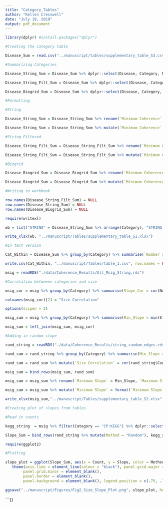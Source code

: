 ```yaml
---
title: "Category_Tables"
author: "Kellen Cresswell"
date: "July 19, 2019"
output: pdf_document
---
```


```r
library(dplyr) #install.packages("dplyr")
```

```r
#Creating the category table

Disease_Sum = read.csv("../manuscript/tables/supplementary_table_S3.csv")

#Summarizing Categories

Disease_String_Sum = Disease_Sum %>% dplyr::select(Disease, Category, Number.of.SNPs, Number.of.genes, String.Coherence) %>% filter(!is.na(String.Coherence)) %>% group_by(Category) %>% summarise(Min_Coherence = min(String.Coherence, na.rm = TRUE), Max_Coherence = max(String.Coherence, na.rm = TRUE), Mean_Coherence = mean(String.Coherence, na.rm = TRUE), Median_Coherence =median(String.Coherence, na.rm = TRUE), Min_Genes = min(Number.of.genes, na.rm = TRUE), Max_Genes = max(Number.of.genes, na.rm = TRUE), Mean_Genes = mean(Number.of.genes, na.rm = TRUE), Median_Genes = median(Number.of.genes, na.rm = TRUE) , Min_SNPs = min(Number.of.SNPs, na.rm = TRUE), Max_SNPs = max(Number.of.SNPs, na.rm = TRUE), Mean_SNPs = mean(Number.of.SNPs, na.rm = TRUE), Median_SNPs = median(Number.of.SNPs, na.rm = TRUE), Total_Networks = n()) %>% arrange(-Median_Coherence)

Disease_String_Filt_Sum = Disease_Sum %>% dplyr::select(Disease, Category, Number.of.SNPs, Number.of.genes, String.Filt.Coherence) %>% filter(!is.na(String.Filt.Coherence))   %>% group_by(Category) %>% summarise(Min_Coherence = min(String.Filt.Coherence, na.rm = TRUE), Max_Coherence = max(String.Filt.Coherence, na.rm = TRUE), Mean_Coherence = mean(String.Filt.Coherence, na.rm = TRUE), Median_Coherence =median(String.Filt.Coherence, na.rm = TRUE), Min_Genes = min(Number.of.genes, na.rm = TRUE), Max_Genes = max(Number.of.genes, na.rm = TRUE), Mean_Genes = mean(Number.of.genes, na.rm = TRUE), Median_Genes = median(Number.of.genes, na.rm = TRUE) , Min_SNPs = min(Number.of.SNPs, na.rm = TRUE), Max_SNPs = max(Number.of.SNPs, na.rm = TRUE), Mean_SNPs = mean(Number.of.SNPs, na.rm = TRUE), Median_SNPs = median(Number.of.SNPs, na.rm = TRUE), Total_Networks = n()) %>% arrange(-Median_Coherence)

Disease_Biogrid_Sum = Disease_Sum %>% dplyr::select(Disease, Category, Number.of.SNPs, Number.of.genes, Biogrid.Coherence) %>% filter(!is.na(Biogrid.Coherence)) %>% group_by(Category) %>% summarise(Min_Coherence = min(Biogrid.Coherence, na.rm = TRUE), Max_Coherence = max(Biogrid.Coherence, na.rm = TRUE), Mean_Coherence = mean(Biogrid.Coherence, na.rm = TRUE), Median_Coherence =median(Biogrid.Coherence, na.rm = TRUE), Min_Genes = min(Number.of.genes, na.rm = TRUE), Max_Genes = max(Number.of.genes, na.rm = TRUE), Mean_Genes = mean(Number.of.genes, na.rm = TRUE), Median_Genes = median(Number.of.genes, na.rm = TRUE) , Min_SNPs = min(Number.of.SNPs, na.rm = TRUE), Max_SNPs = max(Number.of.SNPs, na.rm = TRUE), Mean_SNPs = mean(Number.of.SNPs, na.rm = TRUE), Median_SNPs = median(Number.of.SNPs, na.rm = TRUE), Total_Networks = n()) %>% arrange(-Median_Coherence)

#Formatting

#String

Disease_String_Sum = Disease_String_Sum %>% rename(`Minimum Coherence` = Min_Coherence, `Maximum Coherence` = Max_Coherence, `Mean Coherence` = Mean_Coherence, `Median Coherence` =  Median_Coherence, `Minimum # Genes` = Min_Genes, `Maximum # Genes` = Max_Genes, `Mean # Genes` = Mean_Genes, `Median # Genes` = Median_Genes, `Minimum # Genes` = Min_Genes, `Maximum # Genes` = Max_Genes, `Mean # Genes` = Mean_Genes, `Median # Genes` = Median_Genes, `Minimum # SNPs` = Min_SNPs, `Maximum # SNPs` = Max_SNPs, `Mean # SNPs` = Mean_SNPs, `Median # SNPs` = Median_SNPs, `Minimum # SNPs` = Min_SNPs, `Maximum # SNPs` = Max_SNPs, `Mean # SNPs` = Mean_SNPs, `Median # SNPs` = Median_SNPs, `Total Networks` = Total_Networks) 

Disease_String_Sum = Disease_String_Sum %>% mutate(`Minimum Coherence` = format(`Minimum Coherence`, digits = 3)) %>% mutate(`Maximum Coherence` = format(`Maximum Coherence`, digits = 3)) %>% mutate(`Mean Coherence` = format(`Mean Coherence`, digits = 3)) %>% mutate(`Median Coherence` = format(`Median Coherence`, digits = 3)) %>% mutate(`Mean # Genes` = format(`Mean # Genes`, digits = 4)) %>% mutate(`Mean # SNPs` = format(`Mean # SNPs`, digits = 4))

#String Filtered

Disease_String_Filt_Sum = Disease_String_Filt_Sum %>% rename(`Minimum Coherence` = Min_Coherence, `Maximum Coherence` = Max_Coherence, `Mean Coherence` = Mean_Coherence, `Median Coherence` =  Median_Coherence, `Minimum # Genes` = Min_Genes, `Maximum # Genes` = Max_Genes, `Mean # Genes` = Mean_Genes, `Median # Genes` = Median_Genes, `Minimum # Genes` = Min_Genes, `Maximum # Genes` = Max_Genes, `Mean # Genes` = Mean_Genes, `Median # Genes` = Median_Genes, `Minimum # SNPs` = Min_SNPs, `Maximum # SNPs` = Max_SNPs, `Mean # SNPs` = Mean_SNPs, `Median # SNPs` = Median_SNPs, `Minimum # SNPs` = Min_SNPs, `Maximum # SNPs` = Max_SNPs, `Mean # SNPs` = Mean_SNPs, `Median # SNPs` = Median_SNPs, `Total Networks` = Total_Networks) 

Disease_String_Filt_Sum = Disease_String_Filt_Sum %>% mutate(`Minimum Coherence` = format(`Minimum Coherence`, digits = 3)) %>% mutate(`Maximum Coherence` = format(`Maximum Coherence`, digits = 3)) %>% mutate(`Mean Coherence` = format(`Mean Coherence`, digits = 3)) %>% mutate(`Median Coherence` = format(`Median Coherence`, digits = 3)) %>% mutate(`Mean # Genes` = format(`Mean # Genes`, digits = 4)) %>% mutate(`Mean # SNPs` = format(`Mean # SNPs`, digits = 4))

#Biogrid

Disease_Biogrid_Sum = Disease_Biogrid_Sum %>% rename(`Minimum Coherence` = Min_Coherence, `Maximum Coherence` = Max_Coherence, `Mean Coherence` = Mean_Coherence, `Median Coherence` =  Median_Coherence, `Minimum # Genes` = Min_Genes, `Maximum # Genes` = Max_Genes, `Mean # Genes` = Mean_Genes, `Median # Genes` = Median_Genes, `Minimum # Genes` = Min_Genes, `Maximum # Genes` = Max_Genes, `Mean # Genes` = Mean_Genes, `Median # Genes` = Median_Genes, `Minimum # SNPs` = Min_SNPs, `Maximum # SNPs` = Max_SNPs, `Mean # SNPs` = Mean_SNPs, `Median # SNPs` = Median_SNPs, `Minimum # SNPs` = Min_SNPs, `Maximum # SNPs` = Max_SNPs, `Mean # SNPs` = Mean_SNPs, `Median # SNPs` = Median_SNPs, `Total Networks` = Total_Networks) 

Disease_Biogrid_Sum = Disease_Biogrid_Sum %>% mutate(`Minimum Coherence` = format(`Minimum Coherence`, digits = 3)) %>% mutate(`Maximum Coherence` = format(`Maximum Coherence`, digits = 3)) %>% mutate(`Mean Coherence` = format(`Mean Coherence`, digits = 3)) %>% mutate(`Median Coherence` = format(`Median Coherence`, digits = 3)) %>% mutate(`Mean # Genes` = format(`Mean # Genes`, digits = 4)) %>% mutate(`Mean # SNPs` = format(`Mean # SNPs`, digits = 4))

#Writing to workbook

row.names(Disease_String_Filt_Sum) = NULL
row.names(Disease_String_Sum) = NULL
row.names(Disease_Biogrid_Sum) = NULL

require(writexl)

wb = list("STRING" = Disease_String_Sum %>% arrange(Category), "STRING Filtered" = Disease_String_Filt_Sum  %>% arrange(Category), "Biogrid" = Disease_Biogrid_Sum  %>% arrange(Category))

write_xlsx(wb, "../manuscript/Tables/supplementary_table_S1.xlsx")

```

```r
#In text version

Cat_Within = Disease_Sum %>% group_by(Category) %>% summarise(`Number of SNPs`= sum(`Number.of.SNPs`), `Number of Genes` = sum(Number.of.genes), `Total Diseases` = n(),  `Mean Biogrid Coherence` =mean(Biogrid.Coherence, na.rm = TRUE), `Mean String Coherence` = mean(String.Coherence, na.rm = TRUE), `Mean String Filtered Coherence` = mean(String.Filt.Coherence, na.rm = TRUE)) %>% arrange(Category)

write.csv(Cat_Within, "../manuscript/Tables/table_1.csv", row.names = FALSE)
```

```r
msig = readRDS("./data/Coherence_Results/All_Msig_String.rds")

#Correlation betweeen categories and size

msig_cor = msig %>% group_by(Category) %>% summarise(Slope_Cor = cor(Num_Genes, Slope, "complete")) %>% arrange(Slope_Cor)

colnames(msig_cor)[2] = "Size Correlation"

```

```r
options(scipen = 2)

msig_sum = msig %>% group_by(Category) %>% summarise(Min_Slope = min(Slope, na.rm = TRUE), Max_Slope = max(Slope, na.rm = TRUE), Mean_Slope = mean(Slope, na.rm = TRUE), Median_Slope = median(Slope, na.rm = TRUE), Min_Genes = min(Num_Genes), Max_Genes = max(Num_Genes), Mean_Genes = mean(Num_Genes), Median_Genes = median(Num_Genes), Total_Sets = n()) %>% arrange(Mean_Slope)

msig_sum = left_join(msig_sum, msig_cor)

#Adding in random slope

rand_string = readRDS("./data/Coherence_Results/string_random_edges.rds") %>% mutate(Category = "Random") %>% dplyr::select(Category, Count, Slope)

rand_sum = rand_string %>% group_by(Category) %>% summarise(Min_Slope = min(Slope, na.rm = TRUE), Max_Slope = max(Slope, na.rm = TRUE), Mean_Slope = mean(Slope, na.rm = TRUE), Median_Slope = median(Slope, na.rm = TRUE), Min_Genes = min(Count), Max_Genes = max(Count), Mean_Genes = mean(Count), Median_Genes = median(Count), Total_Sets = n(),) %>% arrange(Mean_Slope)

rand_sum = rand_sum %>% mutate(`Size Correlation` = cor(rand_string$Count, rand_string$Slope))

msig_sum = bind_rows(msig_sum, rand_sum)

msig_sum = msig_sum %>% rename(`Minimum Slope` = Min_Slope, `Maximum Slope` = Max_Slope, `Mean Slope` = Mean_Slope, `Median Slope` =  Median_Slope, `Minimum # Genes` = Min_Genes, `Maximum # Genes` = Max_Genes, `Mean # Genes` = Mean_Genes, `Median # Genes` = Median_Genes, `Total Networks` = Total_Sets) 

msig_sum = msig_sum %>% mutate(`Minimum Slope` = format(`Minimum Slope`, digits = 3)) %>% mutate(`Maximum Slope` = format(`Maximum Slope`, digits = 3)) %>% mutate(`Mean Slope` = format(`Mean Slope`, digits = 3)) %>% mutate(`Median Slope` = format(`Median Slope`, digits = 3)) %>% mutate(`Mean # Genes` = format(`Mean # Genes`, digits = 4)) %>% mutate(`Size Correlation` = format(`Size Correlation`, digits = 2))

write_xlsx(msig_sum,"../manuscript/Tables/supplementary_table_S2.xlsx")

```

```r
#Creating plot of slopes from tables

#Read in counts

kegg_string  = msig %>% filter(Category == "CP:KEGG") %>% dplyr::select(Num_Genes, Slope)

Slope_Sum = bind_rows(rand_string %>% mutate(Method = "Random"), kegg_string %>% dplyr::rename(Count=Num_Genes) %>% dplyr::select(Count, Slope) %>% mutate(Method = "KEGG"))
```

```r
require(ggplot2)

#Plotting

slope_plot = ggplot(Slope_Sum, aes(x = Count, y = Slope, color = Method)) + geom_point(size = 2) + theme_bw() + labs(y = "Slope", x = "Network Size") + geom_smooth( method = 'loess', se = FALSE, formula=y~x-1, fullrange = TRUE, size = 2)  + theme_light(base_size = 18) + 
   theme(axis.line = element_line(colour = "black"), panel.grid.major = element_blank(),
        panel.grid.minor = element_blank(),
        panel.border = element_blank(),
        panel.background = element_blank(), legend.position = c(.75, .75))

ggsave("../manuscript/Figures/Fig2_Size_Slope_Plot.png", slope_plot, height=5, width=7, units="in", dpi = 600)
```


```{}
